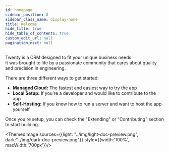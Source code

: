 ---
id: homepage
sidebar_position: 0
sidebar_class_name: display-none
title: Welcome
hide_title: true
hide_table_of_contents: true
custom_edit_url: null
pagination_next: null
---


Twenty is a CRM designed to fit your unique business needs.  
It was brought to life by a passionate community that cares about quality and precision in engineering.

There are three different ways to get started:
- **Managed Cloud:** The fastest and easiest way to try the app 
- **Local Setup:** If you're a developer and would like to contribute to the app
- **Self-Hosting:** If you know how to run a server and want to host the app yourself


Once you're setup, you can check the "Extending" or "Contributing" section to start building.
  
<ThemedImage sources={{light: "../img/light-doc-preview.png", dark:"../img/dark-doc-preview.png"}} style={{width:'100%', maxWidth:'700px'}}/>

